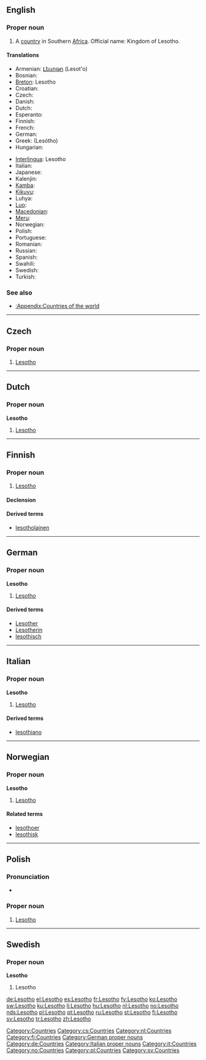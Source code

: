 ==English==

===Proper noun===
{{en-proper noun}}

# A [[country]] in Southern [[Africa]]. Official name: Kingdom of Lesotho.

====Translations====
{{trans-top|country in Southern Africa}}
* Armenian: [[Լեսոթո]] (Lesot'o)
* Bosnian: {{t-|bs|Lesoto|m}}
* [[Breton]]: Lesotho
* Croatian: {{t-|hr|Lesoto|m}}
* Czech: {{t-|cs|Lesotho|n}}
* Danish: {{t-|da|Lesotho}}
* Dutch: {{t+|nl|Lesotho}}
* Esperanto: {{t-|eo|Lesoto|xs=Esperanto}}
* Finnish: {{t+|fi|Lesotho}}
* French: {{t+|fr|Lesotho|m}}
* German: {{t+|de|Lesotho}}
* Greek: {{t+|el|Λεσόθο|n|sc=Grek}} (Lesótho)
* Hungarian: {{t-|hu|Lesothó}}
{{trans-mid}}
* [[Interlingua]]: Lesotho
* Italian: {{t-|it|Lesotho|m}}
* Japanese: {{t-|ja|レソト|tr=resoto|sc=Jpan}}
* Kalenjin: {{tø|kln|Lesotho}}
* [[Kamba]]: {{tø|kam|Lesotho}}
* [[Kikuyu]]: {{tø|ki|Lesotho}}
* Luhya: {{tø|luy|Lesotho}}
* [[Luo]]: {{tø|luo|Lesotho}}
* [[Macedonian]]: {{t-|mk|Лесото|n|tr=Lesóto|sc=Cyrl|xs=Macedonian}}
* [[Meru]]: {{tø|mer|Lesotho}}
* Norwegian: {{t+|no|Lesotho}}
* Polish: {{t+|pl|Lesotho}}
* Portuguese: {{t+|pt|Lesoto}}
* Romanian: {{t-|ro|Lesotho|n}}
* Russian: {{t-|ru|Лесото|sc=Cyrl}}
* Spanish: {{t+|es|Lesoto}}
* Swahili: {{t+|sw|Lesoto|xs=Swahili}}
* Swedish: {{t+|sv|Lesotho}}
* Turkish: {{t+|tr|Lesotho}}
{{trans-bottom}}

===See also===
* [[:Appendix:Countries of the world]]

[[Category:Countries]]

----

==Czech==

===Proper noun===
{{cs-proper noun|g=n}}

# [[#English|Lesotho]]

[[Category:cs:Countries]]

----

==Dutch==

===Proper noun===
'''Lesotho''' {{n}}

# [[#English|Lesotho]]

[[Category:nl:Countries]]

----

==Finnish==
{{wikipedia|lang=fi}}

===Proper noun===
{{infl|fi|proper noun}}

# [[#English|Lesotho]]

====Declension====
{{fi-decl-valo|Lesoth|np=1}}

====Derived terms====
* [[lesotholainen]]

[[Category:fi:Countries]]

----

==German==
{{wikipedia|lang=de}}

===Proper noun===
'''Lesotho''' {{n}}

# [[#English|Lesotho]]

====Derived terms====
* [[Lesother]]
* [[Lesotherin]]
* [[lesothisch]]

[[Category:German proper nouns]]
[[Category:de:Countries]]

----

==Italian==
{{wikipedia|lang=it}}

===Proper noun===
'''Lesotho''' {{m}}

# [[#English|Lesotho]]

====Derived terms====
* [[lesothiano]]

[[Category:Italian proper nouns]]
[[Category:it:Countries]]

----

==Norwegian==

===Proper noun===
'''Lesotho'''

# [[#English|Lesotho]]

====Related terms====
* [[lesothoer]]
* [[lesothisk]]

[[Category:no:Countries]]

----

==Polish==

===Pronunciation===
* {{IPA|/lɛˈsɔtɔ/|lang=pl}}

===Proper noun===
{{infl|pl|proper noun|g=n}}

# [[#English|Lesotho]]

[[Category:pl:Countries]]

----

==Swedish==

===Proper noun===
'''Lesotho'''

# Lesotho

[[Category:sv:Countries]]

[[de:Lesotho]]
[[el:Lesotho]]
[[es:Lesotho]]
[[fr:Lesotho]]
[[fy:Lesotho]]
[[ko:Lesotho]]
[[sw:Lesotho]]
[[ku:Lesotho]]
[[li:Lesotho]]
[[hu:Lesotho]]
[[nl:Lesotho]]
[[no:Lesotho]]
[[nds:Lesotho]]
[[pl:Lesotho]]
[[pt:Lesotho]]
[[ru:Lesotho]]
[[st:Lesotho]]
[[fi:Lesotho]]
[[sv:Lesotho]]
[[tr:Lesotho]]
[[zh:Lesotho]]